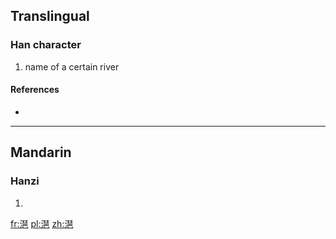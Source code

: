 ==Translingual==

===Han character===
{{Han char|rn=85|rad=水|as=12|sn=15|four=|canj=水一土山 (EMGU)}}

# name of a certain river

====References====
* {{Han ref|kx=0649.030|dkj=18234|hdz=31734.090|uh=6F56|ud=28502}}

----

==Mandarin==

===Hanzi===
{{cmn-hanzi|pin=[[pá]] ([[pa2]])|wg=p'a<sup>2</sup>}}

# {{defn|lang=cmn|sort=水12}}

[[fr:潖]]
[[pl:潖]]
[[zh:潖]]